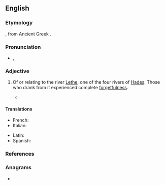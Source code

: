 {{also|lethean}}
==English==
{{was wotd|2012|January|16}}
{{wikipedia|Lethe|river Lethe}}

===Etymology===
{{der|en|la|Lēthē}}, from Ancient Greek {{m|grc|Λήθη|}}.

===Pronunciation===
* {{IPA|/liːˈθi.ən/|lang=en}}, {{IPA|/ˈliθi.ən/|lang=en}}

===Adjective===
{{head|en|adjective}}

# {{lb|en|chiefly|poetic|[[w:Greek mythology|Greek mythology]]}} Of or relating to the river [[Lethe]], one of the four rivers of [[Hades]]. Those who drank from it experienced complete [[forgetfulness]].
#* {{quote-book|author=Milton|passage=They ferry over this '''Lethean''' sound.|title=Paradise Lost|year=1667}}

====Translations====
{{trans-top|of or relating to river Lethe}}
* French: {{t+|fr|léthéen}}
* Italian: {{t|it|leteo}}
{{trans-mid}}
* Latin: {{t|la|Lethaeus}}
* Spanish: {{t+|es|leteo}}
{{trans-bottom}}

===References===
{{R:MWO|accessdate=11 July 2017}}

===Anagrams===
* {{anagrams|en|a=aeehlnt|entheal|leaneth}}